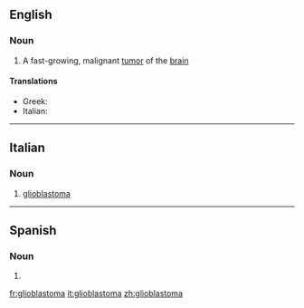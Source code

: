 ==English==

===Noun===
{{wikipedia}}
{{en-noun|s|glioblastomata}}

# A fast-growing, malignant [[tumor]] of the [[brain]]

====Translations====
{{trans-top|fast-growing tumor of the brain}}
* Greek: {{t+|el|γλοιοβλάστωμα|n|sc=Grek}}
* Italian: {{t+|it|glioblastoma|m}}
{{trans-mid}}
{{trans-bottom}}

----

==Italian==

===Noun===
{{wikipedia|lang=it}}
{{it-noun|m}}

# {{label|it|oncology}} [[#English|glioblastoma]]

----

==Spanish==

===Noun===
{{es-noun|m}}

# {{l|en|glioblastoma}}

[[fr:glioblastoma]]
[[it:glioblastoma]]
[[zh:glioblastoma]]